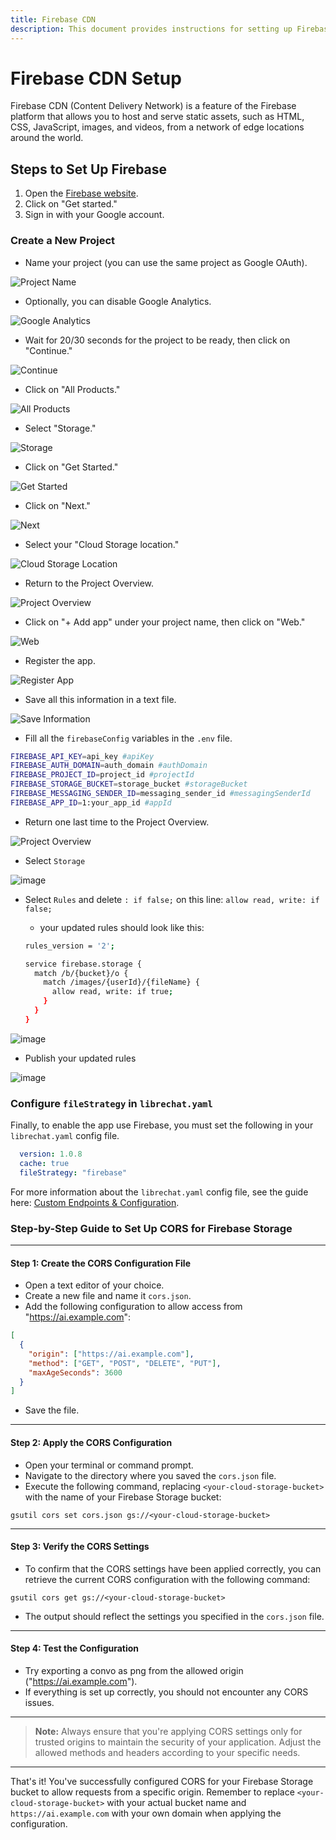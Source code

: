 ```yaml
---
title: Firebase CDN
description: This document provides instructions for setting up Firebase CDN for LibreChat
---
```


# Firebase CDN Setup

Firebase CDN (Content Delivery Network) is a feature of the Firebase platform that allows you to host and serve static assets, such as HTML, CSS, JavaScript, images, and videos, from a network of edge locations around the world.

## Steps to Set Up Firebase

1. Open the [Firebase website](https://firebase.google.com/).
2. Click on "Get started."
3. Sign in with your Google account.

### Create a New Project

- Name your project (you can use the same project as Google OAuth).

![Project Name](https://github.com/danny-avila/LibreChat/assets/81851188/dccce3e0-b639-41ef-8142-19d24911c65c)

- Optionally, you can disable Google Analytics.

![Google Analytics](https://github.com/danny-avila/LibreChat/assets/81851188/5d4d58c5-451c-498b-97c0-f123fda79514)

- Wait for 20/30 seconds for the project to be ready, then click on "Continue."

![Continue](https://github.com/danny-avila/LibreChat/assets/81851188/6929802e-a30b-4b1e-b124-1d4b281d0403)

- Click on "All Products."

![All Products](https://github.com/danny-avila/LibreChat/assets/81851188/92866c82-2b03-4ebe-807e-73a0ccce695e)

- Select "Storage."

![Storage](https://github.com/danny-avila/LibreChat/assets/81851188/b22dcda1-256b-494b-a835-a05aeea02e89)

- Click on "Get Started."

![Get Started](https://github.com/danny-avila/LibreChat/assets/81851188/c3f0550f-8184-4c79-bb84-fa79655b7978)

- Click on "Next."

![Next](https://github.com/danny-avila/LibreChat/assets/81851188/2a65632d-fe22-4c71-b8f1-aac53ee74fb6)

- Select your "Cloud Storage location."

![Cloud Storage Location](https://github.com/danny-avila/LibreChat/assets/81851188/c094d4bc-8e5b-43c7-96d9-a05bcf4e2af6)

- Return to the Project Overview.

![Project Overview](https://github.com/danny-avila/LibreChat/assets/81851188/c425f4bb-a494-42f2-9fdc-ff2c8ce005e1)

- Click on "+ Add app" under your project name, then click on "Web."

![Web](https://github.com/danny-avila/LibreChat/assets/81851188/22dab877-93cb-4828-9436-10e14374e57e)

- Register the app.

![Register App](https://github.com/danny-avila/LibreChat/assets/81851188/0a1b0a75-7285-4f03-95cf-bf971bd7d874)

- Save all this information in a text file.

![Save Information](https://github.com/danny-avila/LibreChat/assets/81851188/056754ad-9d36-4662-888e-f189ddb38fd3)

- Fill all the `firebaseConfig` variables in the `.env` file.

```bash
FIREBASE_API_KEY=api_key #apiKey
FIREBASE_AUTH_DOMAIN=auth_domain #authDomain
FIREBASE_PROJECT_ID=project_id #projectId
FIREBASE_STORAGE_BUCKET=storage_bucket #storageBucket
FIREBASE_MESSAGING_SENDER_ID=messaging_sender_id #messagingSenderId
FIREBASE_APP_ID=1:your_app_id #appId
```

- Return one last time to the Project Overview.

![Project Overview](https://github.com/danny-avila/LibreChat/assets/81851188/c425f4bb-a494-42f2-9fdc-ff2c8ce005e1)

- Select `Storage`

![image](https://github.com/danny-avila/LibreChat/assets/32828263/16a0f850-cdd4-4875-8342-ab67bfb59804)

- Select `Rules` and delete `: if false;` on this line: `allow read, write: if false;`

    - your updated rules should look like this:

    ```bash
    rules_version = '2';
    
    service firebase.storage {
      match /b/{bucket}/o {
        match /images/{userId}/{fileName} {
          allow read, write: if true;
        }
      }
    }
    ```

![image](https://github.com/danny-avila/LibreChat/assets/32828263/c190011f-c1a6-47c7-986e-8d309b5f8704)

- Publish your updated rules

![image](https://github.com/danny-avila/LibreChat/assets/32828263/5e6a17c3-5aba-419a-a18f-be910b1f25d5)

### Configure `fileStrategy` in `librechat.yaml`

Finally, to enable the app use Firebase, you must set the following in your `librechat.yaml` config file.

```yaml
  version: 1.0.8
  cache: true
  fileStrategy: "firebase"
```

For more information about the `librechat.yaml` config file, see the guide here: [Custom Endpoints & Configuration](/docs/configuration/librechat_yaml).

<Callout type="warning" title="Export convos as png when using Firebase">

### Step-by-Step Guide to Set Up CORS for Firebase Storage

---

#### **Step 1: Create the CORS Configuration File**

- Open a text editor of your choice.
- Create a new file and name it `cors.json`.
- Add the following configuration to allow access from "https://ai.example.com":

```json
[
  {
    "origin": ["https://ai.example.com"],
    "method": ["GET", "POST", "DELETE", "PUT"],
    "maxAgeSeconds": 3600
  }
]
```
- Save the file.

---

#### **Step 2: Apply the CORS Configuration**

- Open your terminal or command prompt.
- Navigate to the directory where you saved the `cors.json` file.
- Execute the following command, replacing `<your-cloud-storage-bucket>` with the name of your Firebase Storage bucket:

```shell
gsutil cors set cors.json gs://<your-cloud-storage-bucket>
```

---

#### **Step 3: Verify the CORS Settings**

- To confirm that the CORS settings have been applied correctly, you can retrieve the current CORS configuration with the following command:

```shell
gsutil cors get gs://<your-cloud-storage-bucket>
```

- The output should reflect the settings you specified in the `cors.json` file.

---

#### **Step 4: Test the Configuration**

- Try exporting a convo as png from the allowed origin ("https://ai.example.com").
- If everything is set up correctly, you should not encounter any CORS issues.

---

> **Note:** Always ensure that you're applying CORS settings only for trusted origins to maintain the security of your application. Adjust the allowed methods and headers according to your specific needs.

---

That's it! You've successfully configured CORS for your Firebase Storage bucket to allow requests from a specific origin. Remember to replace `<your-cloud-storage-bucket>` with your actual bucket name and `https://ai.example.com` with your own domain when applying the configuration.

</Callout>
